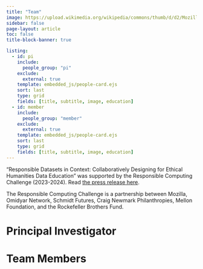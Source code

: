 ```yaml
---
title: "Team"
image: https://upload.wikimedia.org/wikipedia/commons/thumb/d/d2/Mozilla_logo.svg/2560px-Mozilla_logo.svg.png
sidebar: false
page-layout: article
toc: false
title-block-banner: true

listing:
  - id: pi
    include:
      people_group: "pi"
    exclude:
      external: true
    template: embedded_js/people-card.ejs
    sort: last
    type: grid
    fields: [title, subtitle, image, education]
  - id: member
    include:
      people_group: "member"
    exclude:
      external: true
    template: embedded_js/people-card.ejs
    sort: last
    type: grid
    fields: [title, subtitle, image, education]
---
```


"Responsible Datasets in Context: Collaboratively Designing for Ethical Humanities Data Education" was supported by the Responsible Computing Challenge (2023-2024). Read [the press release here](https://foundation.mozilla.org/en/blog/mozilla-announces-15-new-responsible-computing-challenge-awardees-in-the-us/).

The Responsible Computing Challenge is a partnership between Mozilla, Omidyar Network, Schmidt Futures, Craig Newmark Philanthropies, Mellon Foundation, and the Rockefeller Brothers Fund.

# Principal Investigator

::: {#pi}
:::


# Team Members

:::{#member}
:::





